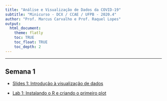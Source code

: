 ```yaml
---
title: "Análise e Visualização de Dados da COVID-19"
subtitle: "Minicurso - DCX / CCAE / UFPB - 2020.4"
author: "Prof. Marcus Carvalho e Prof. Raquel Lopes"
output:
  html_document:
    theme: flatly
    toc: TRUE
    toc_float: TRUE
    toc_depth: 2
---
```


******

## Semana 1

- [Slides 1: Introdução à visualização de dados](slides/01-introducao-vis.html)

- [Lab 1: Instalando o R e criando o primeiro plot](labs/00-instalacao_r.html)
